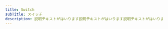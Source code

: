 ```yaml
---
title: Switch
subTitle: スイッチ
description: 説明テキストがはいります説明テキストがはいります説明テキストがはいります説明テキストがはいります説明テキストがはいります説明テキストがはいります説明テキストがはいります説明テキストがはいります
---
```



<Code
  title="スイッチ"
  description="説明テキストがはいります説明テキストがはいります説明テキストがはいります説明テキストがはいります説明テキストがはいります説明テキストがはいります説明テキストがはいります説明テキストがはいります"
  code={switchSampleRaw}>
  <SwitchSample client:load />
</Code>

<Code
  title="スイッチ2"
  description="説明テキストがはいります説明テキストがはいります説明テキストがはいります説明テキストがはいります説明テキストがはいります説明テキストがはいります説明テキストがはいります説明テキストがはいります"
  code={switchSampleRaw}>
  <SwitchSample client:load />
</Code>

